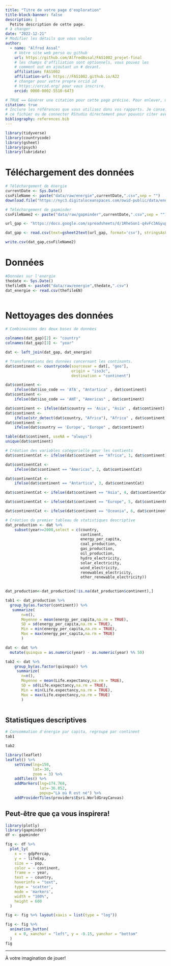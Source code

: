 ```yaml
---
title: "Titre de votre page d'exploration"
title-block-banner: false
description: | 
  Petite description de cette page.
# à changer
date: "2022-12-21"
# Modifier les détails que vous voulez
author:
  - name: "Alfred Assal"
    # Votre site web perso ou github
    url: https://github.com/AlfredAssal/FAS1002_projet-final
    # les champs d'affiliation sont optionnels, vous pouvez les
    # comment out en ajoutant un # devant.
    affiliation: FAS1002
    affiliation-url: https://FAS1002.github.io/A22
    # changer pour votre propre orcid id
    # https://orcid.org/ pour vous inscrire.
    orcid: 0000-0002-5510-6473

# TRUE == Générer une citation pour cette page précise. Pour enlever, mettre false.
citation: true
# Inclure les références que vous utilisez dans vos rapports. Je conseille Zotero pour construire
# ce fichier ou de connecter RStudio directement pour pouvoir citer avec @nom-de-reference.
bibliography: references.bib
---
```


```r
library(tidyverse)
library(countrycode)
library(gsheet)
library(psych)
library(lubridate)

```

# Téléchargement des données

```r

# Téléchargement de énergie
currentDate <- Sys.Date()
csvFileName <- paste("data/raw/energie",currentDate,".csv",sep = "")
download.file("https://nyc3.digitaloceanspaces.com/owid-public/data/energy/owid-energy-data.csv",destfile = csvFileName)

# Téléchargement de gapminder
csvFileName2 <- paste("data/raw/gapminder",currentDate,".csv",sep = "")

url_gap <- "https://docs.google.com/spreadsheets/d/1RheSon1-q4vFc3AGyupVPH6ptEByE-VtnjOCselU0PE/edit#gid=176703676"

dat_gap <- read.csv(text=gsheet2text(url_gap, format='csv'), stringsAsFactors=FALSE)

write.csv(dat_gap,csvFileName2) 


```

# Données

```r

#Données sur l'energie
thedate <- Sys.Date()
thefileEN <- paste0("data/raw/energie",thedate,".csv")
dat_energie <- read.csv(thefileEN)



```

# Nettoyages des données

```r


# Combinaisons des deux bases de données

colnames(dat_gap)[2] <- "country"
colnames(dat_gap)[3] <- "year"

dat <- left_join(dat_gap, dat_energie)

# Transformations des données concernant les continants.
dat$continent <- countrycode(sourcevar = dat[, "geo"],
                             origin = "iso3c",
                             destination = "continent")

dat$continent <-
    ifelse(dat$iso_code == 'ATA', "Antartica" , dat$continent)
dat$continent <-
    ifelse(dat$iso_code == 'ANT', "Americas" , dat$continent)

dat$continent <- ifelse(dat$country == 'Asia', "Asia" , dat$continent)
dat$continent <-
    ifelse(str_detect(dat$country, "Africa"), "Africa" , dat$continent)
dat$continent <-
    ifelse(dat$country == 'Europe', "Europe" , dat$continent)

table(dat$continent, useNA = "always")
unique(dat$continent)

# Création des variables catégorielle pour les contients
dat$continentCat <- ifelse(dat$continent == "Africa", 1, dat$continent)

dat$continentCat <-
    ifelse(dat$continent == "Americas", 2, dat$continentCat)

dat$continentCat <-
    ifelse(dat$continent == "Antartica", 3, dat$continentCat)

dat$continentCat <- ifelse(dat$continent == "Asia", 4, dat$continentCat)

dat$continentCat <- ifelse(dat$continent == "Europe", 5, dat$continentCat)

dat$continentCat <- ifelse(dat$continent == "Oceania", 6, dat$continentCat)

# Création du premier tableau de statistiques descriptive
dat_production <- dat %>%
    subset(year>=2000,select = c(country,
                                 continent,
                                 energy_per_capita,
                                 coal_production,
                                 gas_production,
                                 oil_production,
                                 hydro_electricity,
                                 solar_electricity,
                                 wind_electricity,
                                 renewables_electricity,
                                 other_renewable_electricity))
 

dat_production<-dat_production[!is.na(dat_production$continent),]

tab1 <- dat_production %>%
  group_by(as.factor(continent)) %>%
   summarize(
       n=n(),
       Moyenne = mean(energy_per_capita,na.rm = TRUE),
       SD = sd(energy_per_capita,na.rm = TRUE),
       Min = min(energy_per_capita,na.rm = TRUE),
       Max = max(energy_per_capita,na.rm = TRUE)
       )

dat <- dat %>%
  mutate(quinqua = as.numeric(year) - as.numeric(year) %% 50)

tab2 <- dat %>%
    group_by(as.factor(quinqua)) %>% 
     summarize(
       n=n(),
       Moyenne = mean(Life.expectancy,na.rm = TRUE),
       SD = sd(Life.expectancy,na.rm = TRUE),
       Min = min(Life.expectancy,na.rm = TRUE),
       Max = max(Life.expectancy,na.rm = TRUE)
       )



```

## Statistiques descriptives

```r

# Consommation d'énergie par capita, regroupé par continent
tab1

tab2

```

```r

library(leaflet)
leaflet() %>%
    setView(lng=150,
            lat=-30,
            zoom = 3) %>%
    addTiles() %>%
    addMarkers(lng=174.768,
               lat=-36.852,
               popup="Là où R est né") %>%
    addProviderTiles(providers$Esri.WorldGrayCanvas)
```

## Peut-être que ça vous inspirera!

```r

library(plotly)
library(gapminder)
df <- gapminder

fig <- df %>%
  plot_ly(
    x = ~ gdpPercap,
    y = ~ lifeExp,
    size = ~ pop,
    color = ~ continent,
    frame = ~ year,
    text = ~ country,
    hoverinfo = "text",
    type = 'scatter',
    mode = 'markers',
    width = "100%",
    height = 600
  )

fig <- fig %>% layout(xaxis = list(type = "log"))

fig <- fig %>%
  animation_button(
    x = 0, xanchor = "left", y = -0.15, yanchor = "bottom"
  )
fig
```

------------------------------------------------------------------------

À votre imagination de jouer!
